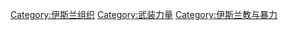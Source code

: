 [[Category:伊斯兰组织|Category:伊斯兰组织]]
[[Category:武装力量|Category:武装力量]]
[[Category:伊斯兰教与暴力|Category:伊斯兰教与暴力]]